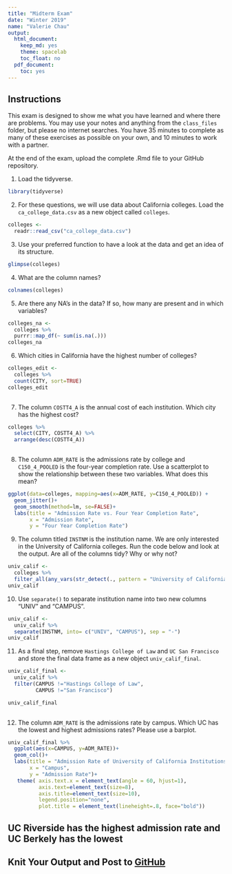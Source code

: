 ```yaml
---
title: "Midterm Exam"
date: "Winter 2019"
name: "Valerie Chau"
output:
  html_document:
    keep_md: yes
    theme: spacelab
    toc_float: no
  pdf_document:
    toc: yes
---
```


## Instructions
This exam is designed to show me what you have learned and where there are problems. You may use your notes and anything from the `class_files` folder, but please no internet searches. You have 35 minutes to complete as many of these exercises as possible on your own, and 10 minutes to work with a partner.  

At the end of the exam, upload the complete .Rmd file to your GitHub repository.  

1. Load the tidyverse.
```r
library(tidyverse)
```


2. For these questions, we will use data about California colleges. Load the `ca_college_data.csv` as a new object called `colleges`.
```r
colleges <- 
  readr::read_csv("ca_college_data.csv")
```


3. Use your preferred function to have a look at the data and get an idea of its structure.

```r
glimpse(colleges)

```


4. What are the column names?

```r
colnames(colleges)
```

5. Are there any NA's in the data? If so, how many are present and in which variables?

```r
colleges_na <- 
  colleges %>%
  purrr::map_df(~ sum(is.na(.))) 
colleges_na
```


6. Which cities in California have the highest number of colleges?
```r
colleges_edit <- 
  colleges %>% 
  count(CITY, sort=TRUE)
colleges_edit
  
```


7. The column `COSTT4_A` is the annual cost of each institution. Which city has the highest cost?
```r
colleges %>% 
  select(CITY, COSTT4_A) %>% 
  arrange(desc(COSTT4_A))
  
```



8. The column `ADM_RATE` is the admissions rate by college and `C150_4_POOLED` is the four-year completion rate. Use a scatterplot to show the relationship between these two variables. What does this mean?

```r
ggplot(data=colleges, mapping=aes(x=ADM_RATE, y=C150_4_POOLED)) +
  geom_jitter()+
  geom_smooth(method=lm, se=FALSE)+
  labs(title = "Admission Rate vs. Four Year Completion Rate",
       x = "Admission Rate",
       y = "Four Year Completion Rate")
```



9. The column titled `INSTNM` is the institution name. We are only interested in the University of California colleges. Run the code below and look at the output. Are all of the columns tidy? Why or why not?
```r
univ_calif <-
  colleges %>% 
  filter_all(any_vars(str_detect(., pattern = "University of California")))
univ_calif
```


10. Use `separate()` to separate institution name into two new columns "UNIV" and "CAMPUS".

```r
univ_calif <- 
  univ_calif %>% 
  separate(INSTNM, into= c("UNIV", "CAMPUS"), sep = "-")
univ_calif
```



11. As a final step, remove `Hastings College of Law` and `UC San Francisco` and store the final data frame as a new object `univ_calif_final`.

```r
univ_calif_final <-
  univ_calif %>%
  filter(CAMPUS !="Hastings College of Law",
         CAMPUS !="San Francisco")

univ_calif_final
  
```

12. The column `ADM_RATE` is the admissions rate by campus. Which UC has the lowest and highest admissions rates? Please use a barplot.
```r
univ_calif_final %>% 
  ggplot(aes(x=CAMPUS, y=ADM_RATE))+
  geom_col()+
  labs(title = "Admission Rate of University of California Institutions",
       x = "Campus",
       y = "Admission Rate")+
   theme( axis.text.x = element_text(angle = 60, hjust=1),
          axis.text=element_text(size=8),
          axis.title=element_text(size=10),
          legend.position="none",
          plot.title = element_text(lineheight=.8, face="bold"))
```

## UC Riverside has the highest admission rate and UC Berkely has the lowest
## Knit Your Output and Post to [GitHub](https://github.com/FRS417-DataScienceBiologists)